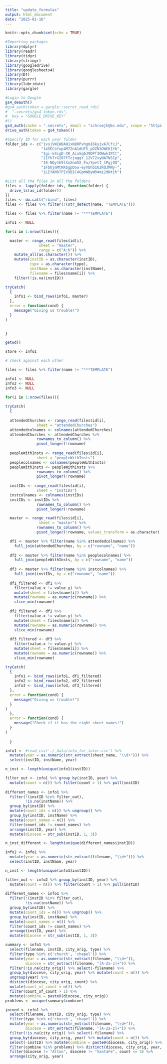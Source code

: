 ```yaml
---
title: "update_formulas"
output: html_document
date: "2025-01-16"
---
```


```r
knitr::opts_chunk$set(echo = TRUE)

#Importing packages 
library(dplyr)
library(readr)
library(tidyr)
library(stringr)
library(googledrive)
library(googlesheets4)
library(DT)
library(purrr)
library(lubridate)
library(gargle)

#Login to Google
gs4_deauth()
#gs4_auth(token = gargle::secret_read_rds(
#  ".secrets/gs4-token.rds",
#  key = "GOOGLE_DRIVE_KEY"
#))
gs4_auth(cache = ".secrets", email = "schroejh@bc.edu", scope = "https://www.googleapis.com/auth/drive")
drive_auth(token = gs4_token())

#Specify ID for each year folder 
folder_ids <- c("1vsjVWIWOAH1xN8RPvhgmI6ky1vA7CfcJ",
                "145ECofup4M7ZnA1dUF5_pDZN3OWEK1Yb",
                "1gi-k4cgD-XR_AiaSq6J9OPf3OWwkIPCt",
                "1IYkTrGI07fTcjaggY_12V72syNATNSIp",
                "10-NQy1b9lXuXnm5X_FuzYpetI_1PgjOQ",
                "1FbOjmMtKKbgpDou-eyVbhb162RQJMNy-",
                "1LEYANh7PIV9BIC4GpmWByWR4mi2dNtih")

#List all the files in all the folders
files <- lapply(folder_ids, function(folder) {
  drive_ls(as_id(folder))
})
files <- do.call("rbind", files) 
files <- files %>% filter(!(str_detect(name, "TEMPLATE")))

```


```r
files <- files %>% filter(name != "***TEMPLATE")

info1 <- NULL

for(i in 1:nrow(files)){

  master <- range_read(files$id[i],
               sheet = "master", 
               range = c("A:K")) %>%
    mutate_all(as.character()) %>%
    mutate(instID = as.character(instID),
           type = as.character(type),
           instName = as.character(instName),
           filename = files$name[i]) %>%
    filter(!is.na(instID))

tryCatch(  
  {
    info1 <- bind_rows(info1, master)
  },
  error = function(cond) {
    message("Giving us trouble!")
  }
)

  
}

getwd()

store <- info1
```

```r
# check against each other

files <- files %>% filter(name != "***TEMPLATE")

info1 <- NULL
info2 <- NULL
info3 <- NULL

for(i in 1:nrow(files)){
 
tryCatch(  
  {
    
  attendedChurches <- range_read(files$id[i],
              sheet = "attendedChurches")
  attendedcolnames <- colnames(attendedChurches)
  attendedChurches <- attendedChurches %>%
              rownames_to_column() %>%
              pivot_longer(!rowname)
  
  peopleWithInsts <- range_read(files$id[i],
              sheet = "peopleWithInsts") 
  peoplecolnames <- colnames(peopleWithInsts)
  peopleWithInsts <- peopleWithInsts %>%
              rownames_to_column() %>%
              pivot_longer(!rowname)
  
  instIDs <- range_read(files$id[i],
              sheet = "instIDs") 
  instcolnames <- colnames(instIDs)
  instIDs <- instIDs %>% 
              rownames_to_column() %>%
              pivot_longer(!rowname)

  master <- range_read(files$id[i],
               sheet = "master") %>%
              rownames_to_column() %>%
              pivot_longer(!rowname, values_transform = as.character)

  df1 <- master %>% filter(name %in% attendedcolnames) %>% 
    full_join(attendedChurches, by = c("rowname", "name"))
  
  df2 <- master %>% filter(name %in% peoplecolnames) %>% 
    full_join(peopleWithInsts, by = c("rowname", "name"))
  
  df3 <- master %>% filter(name %in% instcolnames) %>% 
    full_join(instIDs, by = c("rowname", "name"))
 
  df1_filtered <- df1 %>%
    filter(value.x != value.y) %>%
    mutate(sheet = files$name[i]) %>%
    mutate(rowname = as.numeric(rowname)) %>%
    slice_min(rowname)
  
  df2_filtered <- df2 %>%
    filter(value.x != value.y) %>%
    mutate(sheet = files$name[i]) %>%
    mutate(rowname = as.numeric(rowname)) %>%
    slice_min(rowname)
  
  df3_filtered <- df3 %>%
    filter(value.x != value.y) %>%
    mutate(sheet = files$name[i]) %>%
    mutate(rowname = as.numeric(rowname)) %>%
    slice_min(rowname)

tryCatch(  
  {
    info1 <- bind_rows(info1, df1_filtered)
    info2 <- bind_rows(info2, df2_filtered)
    info3 <- bind_rows(info3, df3_filtered)
  },
  error = function(cond) {
    message("Giving us trouble!")
  }
)
  },
  error = function(cond) {
    message("Check if it has the right sheet names!")
  }
)
  
  }

```

```r
info1 <- #read_csv('./_data/info_for_later.csv') %>%
  mutate(year = as.numeric(str_extract(sheet_name, "\\d+"))) %>%
  select(instID, instName, year) 

n_inst <- length(unique(info1$instID))

filter_out <- info1 %>% group_by(instID, year) %>% 
  mutate(count = n()) %>% filter(count > 1) %>% pull(instID)
  
different_names <- info1 %>%
  filter(!(instID %in% filter_out), 
         !is.na(instName)) %>%
  group_by(instID) %>%
  mutate(count_ids = n()) %>% ungroup() %>%
  group_by(instID, instName) %>%
  mutate(count_names = n()) %>%
  filter(count_ids != count_names) %>%
  arrange(instID, year) %>%
  mutate(diocese = str_sub(instID, 1, 3))

n_inst_different <- length(unique(different_names$instID)) 

info2 <- info1 %>%
  mutate(year = as.numeric(str_extract(filename, "\\d+"))) %>%
  select(instID, instName, year) 

n_inst <- length(unique(info1$instID))

filter_out <- info2 %>% group_by(instID, year) %>% 
  mutate(count = n()) %>% filter(count > 1) %>% pull(instID)
  
different_names <- info1 %>%
  filter(!(instID %in% filter_out), 
         !is.na(instName)) %>%
  group_by(instID) %>%
  mutate(count_ids = n()) %>% ungroup() %>%
  group_by(instID, instName) %>%
  mutate(count_names = n()) %>%
  filter(count_ids != count_names) %>%
  arrange(instID, year) %>%
  mutate(diocese = str_sub(instID, 1, 3))

summary <- info1 %>% 
  select(filename, instID, city_orig, type) %>%
  filter(type %in% c('church', 'chapel')) %>%
  mutate(year = as.numeric(str_extract(filename, "\\d+")),
         diocese = str_extract(filename, "[A-Za-z]+")) %>%
  filter(!is.na(city_orig)) %>% select(-filename) %>%
  group_by(diocese, city_orig, year) %>% mutate(count = n()) %>%
  ungroup(year) %>% 
  distinct(diocese, city_orig, count) %>%
  mutate(count_of_count = n()) %>%
  filter(count_of_count > 1) %>%
  mutate(combine = paste0(diocese, city_orig))
problems <- unique(summary$combine)

joined <- info1 %>%
  select(filename, instID, city_orig, type) %>%
  filter(type %in% c('church', 'chapel')) %>%
  mutate(year = as.numeric(str_extract(filename, "\\d+")),
         diocese = str_extract(filename, "[A-Za-z]+")) %>%
  filter(!is.na(city_orig)) %>% select(-filename) %>%
  group_by(diocese, city_orig, year) %>% mutate(count = n()) %>%
  select(-instID) %>% mutate(combine = paste0(diocese, city_orig)) %>%
  filter(combine %in% problems) %>% distinct(diocese, city_orig, year, count) %>%
  filter(diocese != "Alton", diocese != "SantaFe", count <= 5) %>%
  arrange(city_orig, year)
  

```

